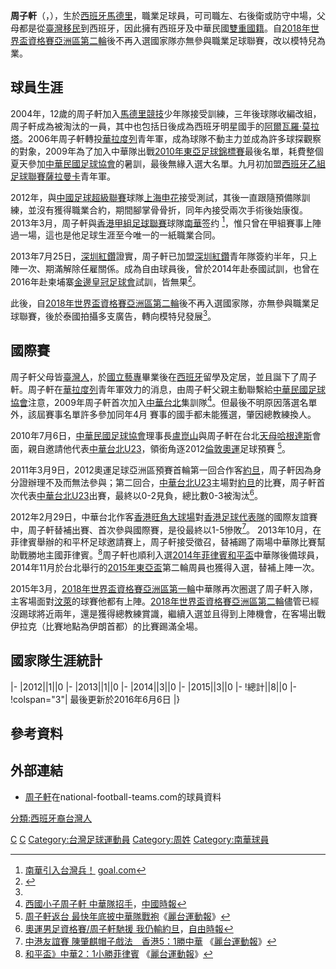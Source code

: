 {{noteta|G1=足球}}
{{Spanish name|[[周姓|周]]（Chou）|[[謝姓|謝]]（Hsieh）}}
{{Football player infobox
| playername = 周子軒
| image = 
| fullname = 周子軒
| englishfullname = Chou Victor Zi Hsuan
| height = {{height|m=1.76}}
| dateofbirth = {{birth date and age|1992|2|5}}
| cityofbirth = [[馬德里|馬德里]]
| countryofbirth = {{SPN}}
| currentclub = 
| clubnumber = 
| position = 邊後衛、防守中場
| youthyears1 = 1999–2000
| youthyears2 = 2000–2004
| youthyears3 = 2004–2006
| youthyears4 = 2006–2009
| youthyears5 = 2009–2012
| youthyears6 = 2012
| youthclubs1 = Asociación Deportiva Juvenil
| youthclubs2 = Balompié Tres Cantos
| youthclubs3 = [[馬德里競技|馬德里競技]]
| youthclubs4 = [[皇家華拉度列足球會|華拉度列]]
| youthclubs5 = [[薩拉曼卡足球俱樂部|薩拉曼卡]]
| youthclubs6 = [[上海申花|上海申花]]
| years1 = 2011–2012
| years2 = 2013
| years3 = 2013
| clubs1 = [[薩拉曼卡足球俱樂部|薩拉曼卡B]]
| clubs2 = [[南華足球隊|南華]]
| clubs3 = [[深圳紅鑽足球俱樂部|深圳紅鑽]]
| caps1 =16
| goals1 =2
| caps2 =1
| goals2 =0
| caps3 =1
| goals3 =0
| nationalyears1 = 2011
| nationalyears2 = 2012–2015
| nationalteam1 = [[中華台北男子足球代表隊|中華台北]]U23
|nationalteam2 = [[中華台北男子足球代表隊|中華台北]]
| nationalcaps1 = 1
| nationalgoals1 = 0
| nationalcaps2 = 8
| nationalgoals2 = 0
| pcupdate =2014/08/29 
| ntupdate =2016/6/6
}}

'''周子軒'''（{{lang-es|'''Víctor Zi-Hsuan Chou Hsieh'''}}，{{bd|1992年|2月5日}}），生於[[西班牙|西班牙]][[馬德里|馬德里]]，職業足球員，可司職左、右後衛或防守中場，父母都是從[[臺灣|臺灣]][[移民|移民]]到西班牙，因此擁有西班牙及中華民國[[雙重國籍|雙重國籍]]。自[[2018年世界盃資格賽亞洲區第二輪|2018年世界盃資格賽亞洲區第二輪]]後不再入選國家隊亦無參與職業足球聯賽，改以模特兒為業。

==球員生涯==
2004年，12歲的周子軒加入[[馬德里競技|馬德里競技]]少年隊接受訓練，三年後球隊收編改組，周子軒成為被淘汰的一員，其中也包括日後成為西班牙明星國手的[[阿爾瓦羅·莫拉塔|阿爾瓦羅·莫拉塔]]。2006年周子軒轉投[[皇家華拉度列足球會|華拉度列]]青年軍，成為球隊不動主力並成為許多球探觀察的對象，2009年為了加入中華隊出戰[[2010年東亞足球錦標賽|2010年東亞足球錦標賽]]最後名單，耗費整個夏天參加[[中華民國足球協會|中華民國足球協會]]的暑訓，最後無緣入選大名單。九月初加盟[[西班牙乙組足球聯賽|西班牙乙組足球聯賽]][[萨拉曼卡体育联盟|薩拉曼卡]]青年軍。

2012年，與[[中國足球超級聯賽|中國足球超級聯賽]]球隊[[上海申花|上海申花]]接受測試，其後一直跟隨預備隊訓練，並沒有獲得職業合約，期間腳掌骨骨折，同年內接受兩次手術後始康復。
2013年3月，周子軒與[[香港甲組足球聯賽|香港甲組足球聯賽]]球隊[[南華足球俱樂部|南華]]签约 <ref>[http://hk.sports.yahoo.com/news/%E5%8D%97%E8%8F%AF%E5%BC%95%E5%85%A5%E5%8F%B0%E7%81%A3%E5%85%B5-154300488--sow.html 南華引入台灣兵！] {{Wayback|url=http://hk.sports.yahoo.com/news/%E5%8D%97%E8%8F%AF%E5%BC%95%E5%85%A5%E5%8F%B0%E7%81%A3%E5%85%B5-154300488--sow.html |date=20191014220123 }}[[goal.com|goal.com]]</ref>，惟只曾在甲組賽事上陣過一場，這也是他足球生涯至今唯一的一紙職業合同。

2013年7月25日，[[深圳紅鑽足球俱樂部|深圳紅鑽]]證實，周子軒已加盟[[深圳紅鑽足球俱樂部|深圳紅鑽]]青年隊簽約半年，只上陣一次、期滿解除任雇關係。成為自由球員後，曾於2014年赴泰國試訓，也曾在2016年赴柬埔寨[[金邊皇冠足球會|金邊皇冠足球會]]試訓，皆無果<ref name=試訓廣告>{{cite news|url=https://sports.ettoday.net/news/775336|title=影／台足型男周子軒　拍攝泰國NIVEA廣告|publisher=ETtoday|author=杜奕君|date=2016-09-14|accessdate=2019-09-28|archive-date=2019-09-28|archive-url=https://web.archive.org/web/20190928071923/https://sports.ettoday.net/news/775336|dead-url=no}}</ref>。

此後，自[[2018年世界盃資格賽亞洲區第二輪|2018年世界盃資格賽亞洲區第二輪]]後不再入選國家隊，亦無參與職業足球聯賽，後於泰國拍攝多支廣告，轉向模特兒發展<ref name=試訓廣告/>。

==國際賽==
周子軒父母皆[[臺灣人|臺灣人]]，於[[國立藝專|國立藝專]]畢業後在[[西班牙|西班牙]]留學及定居，並且誕下了周子軒。周子軒在[[皇家華拉度列足球會|華拉度列]]青年軍效力的消息，由周子軒父親主動聯繫給[[中華民國足球協會|中華民國足球協會]]注意，2009年周子軒首次加入[[中華台北足球代表隊|中華台北]]集訓隊<ref>[http://news.chinatimes.com/2007Cti/2007Cti-News/Inc/2007cti-news-Sport-inc/Sport-Content/0,4752,11051203+112010070600121,00.html 西國小子周子軒 中華隊招手]{{dead link|date=2018年2月 |bot=InternetArchiveBot |fix-attempted=yes }}，[[中國時報|中國時報]]</ref>。但最後不明原因落選名單外，該屆賽事名單許多參加同年4月{{tsl|en|2010 AFC Challenge Cup qualification||2010 AFC Challenge Cup qualification}} 賽事的國手都未能獲選，肇因總教練換人。

2010年7月6日，[[中華民國足球協會|中華民國足球協會]]理事長[[盧崑山|盧崑山]]與周子軒在台北[[天母|天母]][[哈根達斯|哈根達斯]]會面，親自邀請他代表[[中華台北奧運足球隊|中華台北U23]]，領銜角逐2012[[倫敦奧運|倫敦奧運]]足球預賽
<ref>[http://www.ltsports.com.tw/main/news.asp?no=78857&N_Class=4 周子軒返台 最快年底披中華隊戰袍]{{Dead link|date=2019年12月 |bot=InternetArchiveBot |fix-attempted=yes }}《[[麗台運動報|麗台運動報]]》</ref>。

2011年3月9日，2012奧運足球亞洲區預賽首輪第一回合作客[[約旦|約旦]]，周子軒因為身分證辦理不及而無法參與；第二回合，[[中華台北奧運足球隊|中華台北U23]]主場對[[約旦|約旦]]的比賽，周子軒首次代表[[中華台北奧運足球隊|中華台北U23]]出賽，最終以0-2見負，總比數0-3被淘汰<ref>[http://tw.sports.yahoo.com/events/soccer/article/aurl/d/a/110310/35/6jcj.html 奧運男足資格賽/周子軒馳援 我仍輸約旦]{{dead link|date=2017年12月 |bot=InternetArchiveBot |fix-attempted=yes }}，[[自由時報|自由時報]]</ref>。

2012年2月29日，中華台北作客[[香港|香港]][[旺角大球場|旺角大球場]]對[[香港足球代表隊|香港足球代表隊]]的國際友誼賽中，周子軒替補出賽、首次參與國際賽，是役最終以1-5慘敗<ref>[http://tw.news.yahoo.com/%E4%B8%AD%E6%B8%AF%E5%8F%8B%E8%AA%BC%E8%B3%BD-%E9%99%B3%E8%82%87%E9%BA%92%E5%B8%BD%E5%AD%90%E6%88%B2%E6%B3%95-%E9%A6%99%E6%B8%AF5-1%E5%8B%9D%E4%B8%AD%E8%8F%AF-154401961--soccer.html 中港友誼賽 陳肇麒帽子戲法　香港5：1勝中華] {{Wayback|url=http://tw.news.yahoo.com/%E4%B8%AD%E6%B8%AF%E5%8F%8B%E8%AA%BC%E8%B3%BD-%E9%99%B3%E8%82%87%E9%BA%92%E5%B8%BD%E5%AD%90%E6%88%B2%E6%B3%95-%E9%A6%99%E6%B8%AF5-1%E5%8B%9D%E4%B8%AD%E8%8F%AF-154401961--soccer.html |date=20191022173259 }} 《[[麗台運動報|麗台運動報]]》</ref>。
2013年10月，在菲律賓舉辦的和平杯足球邀請賽上，周子軒接受徵召，替補踢了兩場中華隊比賽幫助戰勝地主國菲律賓。<ref>[http://tw.news.yahoo.com/%E5%92%8C%E5%B9%B3%E7%9B%83-%E4%B8%AD%E8%8F%AF2-1%E5%B0%8F%E5%8B%9D%E8%8F%B2%E5%BE%8B%E8%B3%93-234730919.html 和平盃》中華2：1小勝菲律賓] {{Wayback|url=http://tw.news.yahoo.com/%E5%92%8C%E5%B9%B3%E7%9B%83-%E4%B8%AD%E8%8F%AF2-1%E5%B0%8F%E5%8B%9D%E8%8F%B2%E5%BE%8B%E8%B3%93-234730919.html |date=20191106183017 }}《[[麗台運動報|麗台運動報]]》</ref>周子軒也順利入選[[2014年菲律賓和平盃|2014年菲律賓和平盃]]中華隊後備球員，2014年11月於台北舉行的[[2015年東亞盃|2015年東亞盃]]第二輪周員也獲得入選，替補上陣一次。

2015年3月，[[2018年世界盃資格賽亞洲區第一輪|2018年世界盃資格賽亞洲區第一輪]]中華隊再次圈選了周子軒入隊，主客場面對[[汶萊國家足球隊|汶萊]]的球賽他都有上陣。[[2018年世界盃資格賽亞洲區第二輪|2018年世界盃資格賽亞洲區第二輪]]儘管已經沒踢球將近兩年，還是獲得總教練賞識，繼續入選並且得到上陣機會，在客場出戰伊拉克（比賽地點為伊朗首都）的比賽踢滿全場。

== 國家隊生涯統計 ==
{{noteta|G1=足球}}{{Football player national team statistics|TPE}}
|-
|2012||1||0
|-
|2013||1||0
|-
|2014||3||0
|-
|2015||3||0
|-
!總計||8||0
|-
!colspan="3"| 最後更新於2016年6月6日
|}

==參考資料==
{{Reflist}}

==外部連結==
* [http://www.national-football-teams.com/player/46885/Victor_Chou.html 周子軒]{{Wayback|url=http://www.national-football-teams.com/player/46885/Victor_Chou.html |date=20180315163700 }}在national-football-teams.com的球員資料

{{2013年中甲分类名单深圳}}
{{2012年奧運足球比賽亞洲區男子資格賽中華奧運足球代表隊}}
{{2014年世界盃亞洲區外圍賽中華台北男子足球代表隊}}
{{2015年東亞盃資格賽中華台北男子足球代表隊}}
{{2018年世界盃資格賽亞洲區第一輪中華台北參賽名單}}
{{2018年世界盃資格賽亞洲區第二輪中華台北參賽名單}}
{{2018年世界盃資格賽亞洲區第二輪中華台北參賽名單 (客場對伊拉克)}}
{{2018年世界盃資格賽亞洲區第二輪中華台北參賽名單 (主場對越南)}}
{{DEFAULTSORT:Chou Victor Zi Hsuan}}
[[Category:在世人物|C]]
[[Category:1992年出生|C]]
[[分類:西班牙裔台灣人|分類:西班牙裔台灣人]]
[[Category:台灣足球運動員|Category:台灣足球運動員]]
[[Category:周姓|Category:周姓]]
[[Category:南華球員|Category:南華球員]]